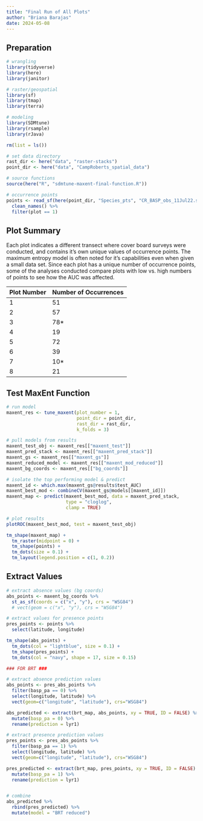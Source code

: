 ```yaml
---
title: "Final Run of All Plots"
author: "Briana Barajas"
date: 2024-05-08
---
```


## Preparation

```r
# wrangling
library(tidyverse)
library(here)
library(janitor)

# raster/geospatial
library(sf)
library(tmap)
library(terra)

# modeling
library(SDMtune)
library(rsample)
library(rJava)
```

```r
rm(list = ls())

# set data directory
rast_dir <- here("data", "raster-stacks")
point_dir <- here("data", "CampRoberts_spatial_data")

# source functions
source(here("R", "sdmtune-maxent-final-function.R"))

# occurrence points
points <- read_sf(here(point_dir, "Species_pts", "CR_BASP_obs_11Jul22.shp"), quiet = TRUE) %>% 
  clean_names() %>% 
  filter(plot == 1)
```


## Plot Summary

Each plot indicates a different transect where cover board surveys were conducted, and contains it's own unique values of occurrence points. The maximum entropy model is often noted for it's capabilities even when given a small data set. Since each plot has a unique number of occurrence points, some of the analyses conducted compare plots with low vs. high numbers of points to see how the AUC was affected.

| Plot Number | Number of Occurrences |
|-------------|----------------------|
| 1           | 51                   |
| 2           | 57                   |
| 3           | 78\*                 |
| 4           | 19                   |
| 5           | 72                   |
| 6           | 39                   |
| 7           | 10\*                 |
| 8           | 21                   |

## Test MaxEnt Function
```r
# run model
maxent_res <- tune_maxent(plot_number = 1,
                          point_dir = point_dir,
                          rast_dir = rast_dir,
                          k_folds = 3)

# pull models from results
maxent_test_obj <- maxent_res[["maxent_test"]]
maxent_pred_stack <- maxent_res[["maxent_pred_stack"]]
maxent_gs <- maxent_res[["maxent_gs"]]
maxent_reduced_model <- maxent_res[["maxent_mod_reduced"]]
maxent_bg_coords <- maxent_res[["bg_coords"]]

# isolate the top performing model & predict
maxent_id <- which.max(maxent_gs@results$test_AUC)
maxent_best_mod <- combineCV(maxent_gs@models[[maxent_id]])
maxent_map <- predict(maxent_best_mod, data = maxent_pred_stack,
                      type = "cloglog",
                      clamp = TRUE)

# plot results
plotROC(maxent_best_mod, test = maxent_test_obj)

tm_shape(maxent_map) +
  tm_raster(midpoint = 0) +
  tm_shape(points) +
  tm_dots(size = 0.1) +
  tm_layout(legend.position = c(1, 0.2))

```

## Extract Values

```r
# extract absence values (bg coords)
abs_points <- maxent_bg_coords %>% 
  st_as_sf(coords = c("x", "y"), crs = "WSG84")
  # vect(geom = c("x", "y"), crs = "WSG84")

# extract values for presence points
pres_points <- points %>% 
  select(latitude, longitude)

tm_shape(abs_points) +
  tm_dots(col = "lightblue", size = 0.1) +
  tm_shape(pres_points) +
  tm_dots(col = "navy", shape = 17, size = 0.15)
```


```r
### FOR BRT ### 

# extract absence prediction values
abs_points <- pres_abs_points %>% 
  filter(basp_pa == 0) %>% 
  select(longitude, latitude) %>% 
  vect(geom=c("longitude", "latitude"), crs="WSG84")

abs_predicted <- extract(brt_map, abs_points, xy = TRUE, ID = FALSE) %>% 
  mutate(basp_pa = 0) %>% 
  rename(prediction = lyr1)

# extract presence prediction values
pres_points <- pres_abs_points %>% 
  filter(basp_pa == 1) %>% 
  select(longitude, latitude) %>% 
  vect(geom=c("longitude", "latitude"), crs="WSG84")

pres_predicted <- extract(brt_map, pres_points, xy = TRUE, ID = FALSE) %>% 
  mutate(basp_pa = 1) %>% 
  rename(prediction = lyr1)


# combine
abs_predicted %>% 
  rbind(pres_predicted) %>% 
  mutate(model = "BRT reduced")
```


